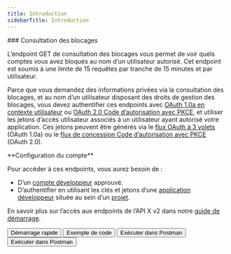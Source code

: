 ```yaml
---
title: Introduction
sidebarTitle: Introduction
---
```



<div id="blocks-lookup">
  ### Consultation des blocages
</div>

L’endpoint GET de consultation des blocages vous permet de voir quels comptes vous avez bloqués au nom d’un utilisateur autorisé. Cet endpoint est soumis à une limite de 15 requêtes par tranche de 15 minutes et par utilisateur.

Parce que vous demandez des informations privées via la consultation des blocages, et au nom d’un utilisateur disposant des droits de gestion des blocages, vous devez authentifier ces endpoints avec [OAuth 1.0a en contexte utilisateur](/fr/resources/fundamentals/authentication) ou [OAuth 2.0 Code d’autorisation avec PKCE](fr/resources/fundamentals/authentication#oauth-2-0-authorization-code-flow-with-pkce-2), et utiliser les jetons d’accès utilisateur associés à un utilisateur ayant autorisé votre application. Ces jetons peuvent être générés via le [flux OAuth à 3 volets](/fr/resources/fundamentals/authentication#obtaining-access-tokens-using-3-legged-oauth-flow) (OAuth 1.0a) ou le [flux de concession Code d’autorisation avec PKCE](/fr/resources/fundamentals/authentication#how-to-connect-to-endpoints-using-oauth-2-0-authorization-code-flow-with-pkce) (OAuth 2.0).

<Note>
  **Configuration du compte**

  Pour accéder à ces endpoints, vous aurez besoin de :

  - D’un [compte développeur](https://developer.x.com/en/portal/petition/essential/basic-info) approuvé.
  - D’authentifier en utilisant les clés et jetons d’une [application développeur](/fr/resources/fundamentals/developer-apps) située au sein d’un [projet](/fr/resources/fundamentals/projects).

  En savoir plus sur l’accès aux endpoints de l’API X v2 dans notre [guide de démarrage](/fr/x-api/getting-started/getting-access).
</Note>

<div className="flex space-x-2">
  <Button href="/fr/x-api/users/blocks/quickstart">
    Démarrage rapide
  </Button>

  <Button href="https://github.com/xdevplatform/Twitter-API-v2-sample-code">
    Exemple de code
  </Button>

  <Button href="https://app.getpostman.com/run-collection/9956214-784efcda-ed4c-4491-a4c0-a26470a67400">
    Exécuter dans Postman
  </Button>

  <Button href="https://developer.x.com/apitools/api?endpoint=/2/users/%7Bid%7D/blocking&method=get">
    Exécuter dans Postman
  </Button>
</div>
